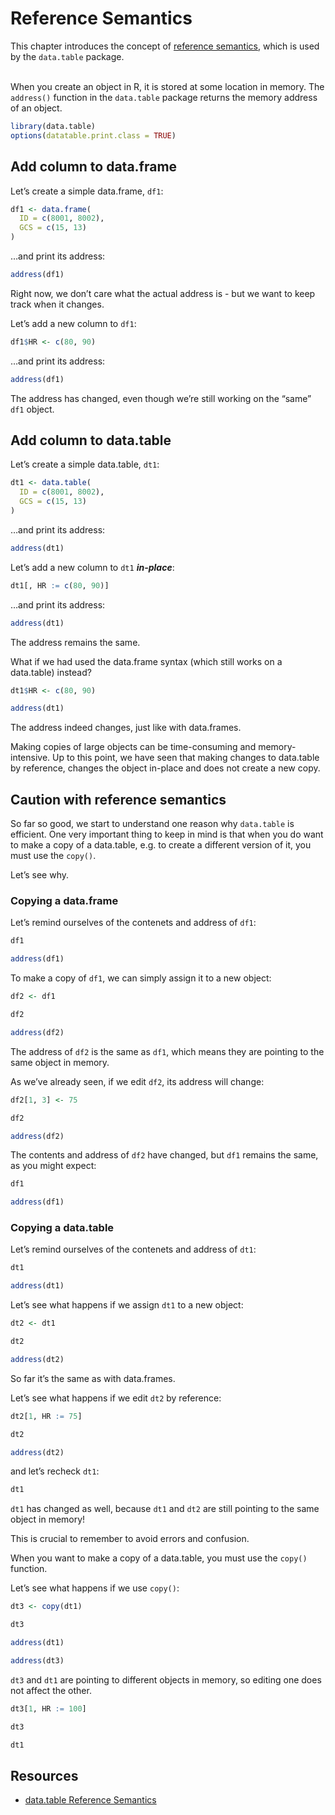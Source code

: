 # Reference Semantics

This chapter introduces the concept of
[reference semantics](https://en.wikipedia.org/wiki/Evaluation_strategy#Call_by_reference),
which is used by the `data.table` package.
<br><br>

When you create an object in R, it is stored at some location in memory. The 
`address()` function in the `data.table` package returns the memory address of an object. 

```r
library(data.table)
options(datatable.print.class = TRUE)
```

## Add column to data.frame

Let's create a simple data.frame, `df1`:

```r
df1 <- data.frame(
  ID = c(8001, 8002),
  GCS = c(15, 13)
)
```

...and print its address:

```r
address(df1)
```

Right now, we don't care what the actual address is - but we want to keep track when it 
changes.

Let's add a new column to `df1`:

```r
df1$HR <- c(80, 90)
```

...and print its address:

```r
address(df1)
```

The address has changed, even though we're still working on the "same" `df1` object.

## Add column to data.table

Let's create a simple data.table, `dt1`:

```r
dt1 <- data.table(
  ID = c(8001, 8002),
  GCS = c(15, 13)
)
```

...and print its address:

```r
address(dt1)
```

Let's add a new column to `dt1` ***in-place***:

```r
dt1[, HR := c(80, 90)]
```

...and print its address:

```r
address(dt1)
```

The address remains the same.

What if we had used the data.frame syntax (which still works on a data.table) instead?

```r
dt1$HR <- c(80, 90)
```

```r
address(dt1)
```

The address indeed changes, just like with data.frames.

::: callout-important
Making copies of large objects can be time-consuming and memory-intensive.
Up to this point, we have seen that making changes to data.table by reference, changes the object in-place and does not create
a new copy.
:::

## Caution with reference semantics

So far so good, we start to understand one reason why `data.table` is efficient.
One very important thing to keep in mind is that when you do want to make a copy of a
data.table, e.g. to create a different version of it, you must use the `copy()`.

Let's see why.

### Copying a data.frame

Let's remind ourselves of the contenets and address of `df1`:

```r
df1
```

```r
address(df1)
```

To make a copy of `df1`, we can simply assign it to a new object:

```r
df2 <- df1
```

```r
df2
```

```r
address(df2)
```

The address of `df2` is the same as `df1`, which means they are pointing to the same
object in memory.

As we've already seen, if we edit `df2`, its address will change:

```r
df2[1, 3] <- 75
```

```r
df2
```

```r
address(df2)
```

The contents and address of `df2` have changed, but `df1` remains the same, as you might
expect:

```r
df1
```

```r
address(df1)
```

### Copying a data.table

Let's remind ourselves of the contenets and address of `dt1`:

```r
dt1
```

```r
address(dt1)
```

Let's see what happens if we assign `dt1` to a new object:

```r
dt2 <- dt1
```

```r
dt2
```

```r
address(dt2)
```

So far it's the same as with data.frames.

Let's see what happens if we edit `dt2` by reference:

```r
dt2[1, HR := 75]
```

```r
dt2
```

```r
address(dt2)
```

and let's recheck `dt1`:

```r
dt1
```

`dt1` has changed as well, because `dt1` and `dt2` are still pointing to the same 
object in memory!

This is crucial to remember to avoid errors and confusion.

::: callout-important
When you want to make a copy of a data.table, you must use the `copy()` function.
:::

Let's see what happens if we use `copy()`:

```r
dt3 <- copy(dt1)
```

```r
dt3
```

```r
address(dt1)
```

```r
address(dt3)
```

`dt3` and `dt1` are pointing to different objects in memory, so editing one does not
affect the other.

```r
dt3[1, HR := 100]
```

```r
dt3
```

```r
dt1
```

## Resources

- [data.table Reference Semantics](https://cran.r-project.org/web/packages/data.table/vignettes/datatable-reference-semantics.html)

